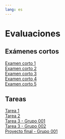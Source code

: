 ```yaml
---
lang: es
---
```


# Evaluaciones {.unnumbered}

## Exámenes cortos {.unnumbered}
[Examen corto 1](examen_corto-01.qmd)  
[Examen corto 2](examen_corto-02.qmd)  
[Examen corto 3](examen_corto-03.qmd)  
[Examen corto 4](examen_corto-04.qmd)  
[Examen corto 5](examen_corto-05.qmd)  

## Tareas {.unnumbered}
[Tarea 1](tarea-01.qmd)  
[Tarea 2](tarea-02.qmd)  
[Tarea 3 - Grupo 001](tarea-03-grupo-001.qmd)  
[Tarea 3 - Grupo 002](tarea-03-grupo-002.qmd)  
[Proyecto final - Grupo 001](proyecto-grupo-001.qmd)  